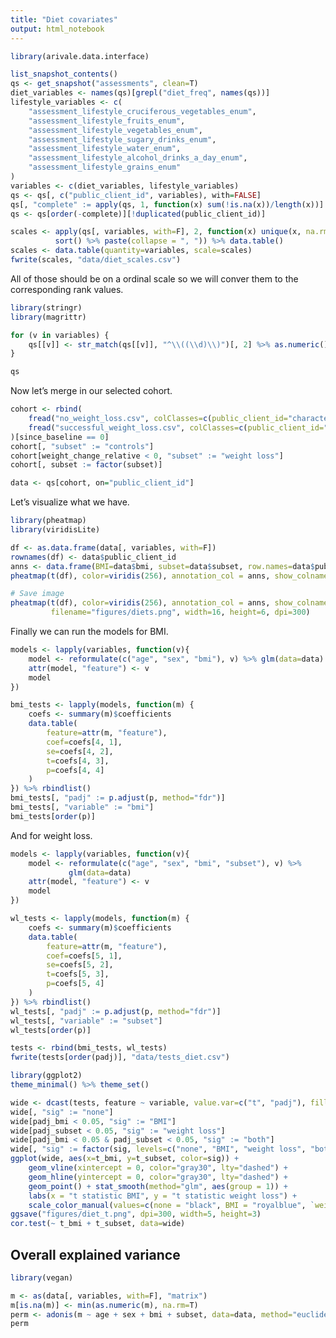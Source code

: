 ```yaml
---
title: "Diet covariates"
output: html_notebook
---
```


```r
library(arivale.data.interface)

list_snapshot_contents()
qs <- get_snapshot("assessments", clean=T)
diet_variables <- names(qs)[grepl("diet_freq", names(qs))]
lifestyle_variables <- c(
    "assessment_lifestyle_cruciferous_vegetables_enum",
    "assessment_lifestyle_fruits_enum",                      
    "assessment_lifestyle_vegetables_enum",                  
    "assessment_lifestyle_sugary_drinks_enum",               
    "assessment_lifestyle_water_enum",                       
    "assessment_lifestyle_alcohol_drinks_a_day_enum",        
    "assessment_lifestyle_grains_enum"
)
variables <- c(diet_variables, lifestyle_variables)
qs <- qs[, c("public_client_id", variables), with=FALSE]
qs[, "complete" := apply(qs, 1, function(x) sum(!is.na(x))/length(x))]
qs <- qs[order(-complete)][!duplicated(public_client_id)]

scales <- apply(qs[, variables, with=F], 2, function(x) unique(x, na.rm=T) %>% 
          sort() %>% paste(collapse = ", ")) %>% data.table()
scales <- data.table(quantity=variables, scale=scales)
fwrite(scales, "data/diet_scales.csv")
```

All of those should be on a ordinal scale so we will conver them to the corresponding rank values.

```r
library(stringr)
library(magrittr)

for (v in variables) {
    qs[[v]] <- str_match(qs[[v]], "^\\((\\d)\\)")[, 2] %>% as.numeric()
}

qs
```
Now let's merge in our selected cohort.

```r
cohort <- rbind(
    fread("no_weight_loss.csv", colClasses=c(public_client_id="character")),
    fread("successful_weight_loss.csv", colClasses=c(public_client_id="character"))
)[since_baseline == 0]
cohort[, "subset" := "controls"]
cohort[weight_change_relative < 0, "subset" := "weight loss"]
cohort[, subset := factor(subset)]

data <- qs[cohort, on="public_client_id"]
```

Let's visualize what we have.

```r
library(pheatmap)
library(viridisLite)

df <- as.data.frame(data[, variables, with=F])
rownames(df) <- data$public_client_id
anns <- data.frame(BMI=data$bmi, subset=data$subset, row.names=data$public_client_id)
pheatmap(t(df), color=viridis(256), annotation_col = anns, show_colnames=FALSE)

# Save image
pheatmap(t(df), color=viridis(256), annotation_col = anns, show_colnames=FALSE,
         filename="figures/diets.png", width=16, height=6, dpi=300)
```

Finally we can run the models for BMI.

```r
models <- lapply(variables, function(v){
    model <- reformulate(c("age", "sex", "bmi"), v) %>% glm(data=data)
    attr(model, "feature") <- v
    model
})

bmi_tests <- lapply(models, function(m) {
    coefs <- summary(m)$coefficients
    data.table(
        feature=attr(m, "feature"), 
        coef=coefs[4, 1], 
        se=coefs[4, 2], 
        t=coefs[4, 3], 
        p=coefs[4, 4]
    )
}) %>% rbindlist()
bmi_tests[, "padj" := p.adjust(p, method="fdr")]
bmi_tests[, "variable" := "bmi"]
bmi_tests[order(p)]
```

And for weight loss.

```r
models <- lapply(variables, function(v){
    model <- reformulate(c("age", "sex", "bmi", "subset"), v) %>% 
             glm(data=data)
    attr(model, "feature") <- v
    model
})

wl_tests <- lapply(models, function(m) {
    coefs <- summary(m)$coefficients
    data.table(
        feature=attr(m, "feature"), 
        coef=coefs[5, 1], 
        se=coefs[5, 2], 
        t=coefs[5, 3], 
        p=coefs[5, 4]
    )
}) %>% rbindlist()
wl_tests[, "padj" := p.adjust(p, method="fdr")]
wl_tests[, "variable" := "subset"]
wl_tests[order(p)]
```

```r
tests <- rbind(bmi_tests, wl_tests)
fwrite(tests[order(padj)], "data/tests_diet.csv")
```

```r
library(ggplot2)
theme_minimal() %>% theme_set()

wide <- dcast(tests, feature ~ variable, value.var=c("t", "padj"), fill=0)
wide[, "sig" := "none"]
wide[padj_bmi < 0.05, "sig" := "BMI"]
wide[padj_subset < 0.05, "sig" := "weight loss"]
wide[padj_bmi < 0.05 & padj_subset < 0.05, "sig" := "both"]
wide[, "sig" := factor(sig, levels=c("none", "BMI", "weight loss", "both"))]
ggplot(wide, aes(x=t_bmi, y=t_subset, color=sig)) +
    geom_vline(xintercept = 0, color="gray30", lty="dashed") +
    geom_hline(yintercept = 0, color="gray30", lty="dashed") +
    geom_point() + stat_smooth(method="glm", aes(group = 1)) +
    labs(x = "t statistic BMI", y = "t statistic weight loss") +
    scale_color_manual(values=c(none = "black", BMI = "royalblue", `weight loss`="orange", both = "red"))
ggsave("figures/diet_t.png", dpi=300, width=5, height=3)
cor.test(~ t_bmi + t_subset, data=wide)
```

## Overall explained variance

```r
library(vegan)

m <- as(data[, variables, with=F], "matrix")
m[is.na(m)] <- min(as.numeric(m), na.rm=T)
perm <- adonis(m ~ age + sex + bmi + subset, data=data, method="euclidean")
perm
```